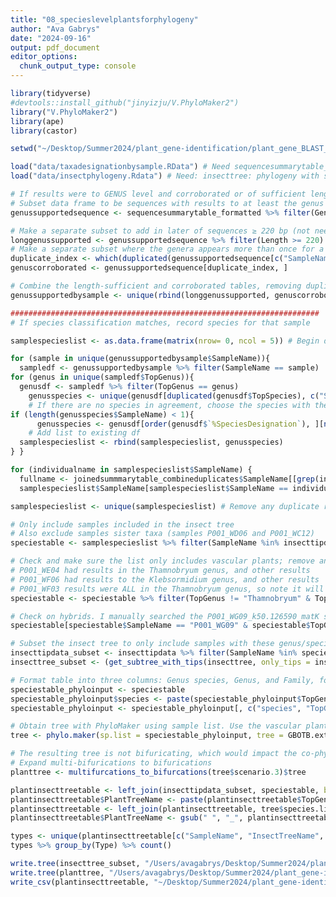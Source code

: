 ```yaml
---
title: "08_specieslevelplantsforphylogeny"
author: "Ava Gabrys"
date: "2024-09-16"
output: pdf_document
editor_options:
  chunk_output_type: console
---
```


```r
library(tidyverse)
#devtools::install_github("jinyizju/V.PhyloMaker2")
library("V.PhyloMaker2")
library(ape)
library(castor)

setwd("~/Desktop/Summer2024/plant_gene-identification/plant_gene_BLAST_R")
```

```r
load("data/taxadesignationbysample.RData") # Need sequencesummarytable_formatted: taxonomic classification of each BLAST sequences and joinedsummmarytable_combineduplicates: which samples should be combined as the sample insect
load("data/insectphylogeny.Rdata") # Need: insecttree: phylogeny with samples from Cao et al., and insecttipdata with complementary information (see 07_insectphylogeny)
```

```r
# If results were to GENUS level and corroborated or of sufficient length, record everything (including species)
# Subset data frame to be sequences with results to at least the genus level
genussupportedsequence <- sequencesummarytable_formatted %>% filter(GenusClassificationSupported == "Yes")

# Make a separate subset to add in later of sequences ≥ 220 bp (not needed to be corroborated)
longgenussupported <- genussupportedsequence %>% filter(Length >= 220)
# Make a separate subset where the genera appears more than once for a sample (corroborating)
duplicate_index <- which(duplicated(genussupportedsequence[c("SampleName", "TopGenus")]) | duplicated(genussupportedsequence[c("SampleName", "TopGenus")], fromLast = TRUE))
genuscorroborated <- genussupportedsequence[duplicate_index, ]

# Combine the length-sufficient and corroborated tables, removing duplicates
genussupportedbysample <- unique(rbind(longgenussupported, genuscorroborated))

#####################################################################
# If species classification matches, record species for that sample

samplespecieslist <- as.data.frame(matrix(nrow= 0, ncol = 5)) # Begin df 

for (sample in unique(genussupportedbysample$SampleName)){
  sampledf <- genussupportedbysample %>% filter(SampleName == sample)
for (genus in unique(sampledf$TopGenus)){
  genusdf <- sampledf %>% filter(TopGenus == genus)
    genusspecies <- unique(genusdf[duplicated(genusdf$TopSpecies), c("SampleName", "TopSpecies", "TopGenus", "TopOrder", "TopFamily")]) # Keep species where ≥2 sequences are in agreement
    # If there are no species in agreement, choose the species with the highest percent identity to represent the genera
if (length(genusspecies$SampleName) < 1){
      genusspecies <- genusdf[order(genusdf$`%SpeciesDesignation`), ][nrow(genusdf[order(genusdf$`%SpeciesDesignation`), ]), c("SampleName", "TopSpecies", "TopGenus", "TopOrder", "TopFamily")] }
    # Add list to existing df
  samplespecieslist <- rbind(samplespecieslist, genusspecies)
} }
```

```r
for (individualname in samplespecieslist$SampleName) {
  fullname <- joinedsummmarytable_combineduplicates$SampleName[[grep(individualname, joinedsummmarytable_combineduplicates$SampleName)]]
  samplespecieslist$SampleName[samplespecieslist$SampleName == individualname] <- fullname }

samplespecieslist <- unique(samplespecieslist) # Remove any duplicate rows this now causes
```

```r
# Only include samples included in the insect tree
# Also exclude samples sister taxa (samples P001_WD06 and P001_WC12)
speciestable <- samplespecieslist %>% filter(SampleName %in% insecttipdata$SampleName) %>% filter(SampleName != "P001_WD06" & SampleName != "P001_WC12" )

# Check and make sure the list only includes vascular plants; remove any non-vascular plants because they will not be in the mega-tree
# P001_WE04 had results in the Thamnobryum genus, and other results
# P001_WF06 had results to the Klebsormidium genus, and other results
# P001_WF03 results were ALL in the Thamnobryum genus, so note it will ultimately be removed from the tree and co-phylogenetic analysis
speciestable <- speciestable %>% filter(TopGenus != "Thamnobryum" & TopGenus != "Klebsormidium")

# Check on hybrids. I manually searched the P001_WG09_k50.126590_matK sequence, which was giving results to Citrus x, and found it better classifies as Citrus japonica than any particular hybrid (difference due to how the earlier script handles hybrid names)
speciestable[speciestable$SampleName == "P001_WG09" & speciestable$TopGenus == "Citrus", "TopSpecies" ] <- "japonica"

# Subset the insect tree to only include samples with these genus/species level results
insecttipdata_subset <- insecttipdata %>% filter(SampleName %in% speciestable$SampleName) # Need to first get associated tip names for these
insecttree_subset <- (get_subtree_with_tips(insecttree, only_tips = insecttipdata_subset$InsectTreeName))$subtree

# Format table into three columns: Genus species, Genus, and Family, for PhyloMaker input
speciestable_phyloinput <- speciestable
speciestable_phyloinput$species <- paste(speciestable_phyloinput$TopGenus, sep = " ", speciestable_phyloinput$TopSpecies)
speciestable_phyloinput <- speciestable_phyloinput[, c("species", "TopGenus", "TopFamily")]

# Obtain tree with PhyloMaker using sample list. Use the vascular plant tree (expanded time-calibrated megaphylogeny, names standardized as in The Plant List) with Scenario 3 model (species added as needed as polytomies at the middle point of the branch length of the genus).
tree <- phylo.maker(sp.list = speciestable_phyloinput, tree = GBOTB.extended.TPL, nodes = nodes.info.1.TPL, scenarios = "S3")

# The resulting tree is not bifuricating, which would impact the co-phylogenetic analysis.
# Expand multi-bifurications to bifurications
planttree <- multifurcations_to_bifurcations(tree$scenario.3)$tree
```

```r
plantinsecttreetable <- left_join(insecttipdata_subset, speciestable, by = "SampleName")
plantinsecttreetable$PlantTreeName <- paste(plantinsecttreetable$TopGenus, plantinsecttreetable$TopSpecies, sep = " ")
plantinsecttreetable <- left_join(plantinsecttreetable, tree$species.list[c("status", "species")], by = c("PlantTreeName" = "species"))
plantinsecttreetable$PlantTreeName <- gsub(" ", "_", plantinsecttreetable$PlantTreeName)
```

```r
types <- unique(plantinsecttreetable[c("SampleName", "InsectTreeName", "Type")])
types %>% group_by(Type) %>% count()
```

```r
write.tree(insecttree_subset, "/Users/avagabrys/Desktop/Summer2024/plant_gene-identification/plant_gene_BLAST_R/data/insecttree_subset.tre") # Save subset insect tree
write.tree(planttree, "/Users/avagabrys/Desktop/Summer2024/plant_gene-identification/plant_gene_BLAST_R/data/planttree.tre") # Save plant tree
write_csv(plantinsecttreetable, "~/Desktop/Summer2024/plant_gene-identification/plant_gene_BLAST_R/plantinsecttreetable.csv") # Save sample names with corresponding species-level BLAST results
```
